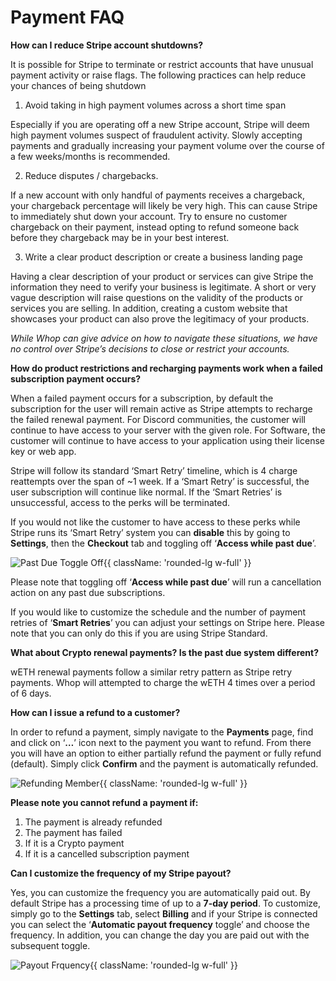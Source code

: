 
<HeroPattern />

<div className='lead'>

# Payment FAQ

**How can I reduce Stripe account shutdowns?**

It is possible for Stripe to terminate or restrict accounts that have unusual payment activity or raise flags. The following practices can help reduce your chances of being shutdown 

1. Avoid taking in high payment volumes across a short time span

Especially if you are operating off a new Stripe account, Stripe will deem high payment volumes suspect of fraudulent activity. Slowly accepting payments and gradually increasing your payment volume over the course of a few weeks/months is recommended.

2. Reduce disputes / chargebacks.

If a new account with only handful of payments receives a chargeback, your chargeback percentage will likely be very high. This can cause Stripe to immediately shut down your account. Try to ensure no customer chargeback on their payment, instead opting to refund someone back before they chargeback may be in your best interest. 

3. Write a clear product description or create a business landing page

Having a clear description of your product or services can give Stripe the information they need to verify your business is legitimate. A short or very vague description will raise questions on the validity of the products or services you are selling. In addition, creating a custom website that showcases your product can also prove the legitimacy of your products.

*While Whop can give advice on how to navigate these situations, we have no control over Stripe’s decisions to close or restrict your accounts.*

**How do product restrictions and recharging payments work when a failed subscription payment occurs?**

When a failed payment occurs for a subscription, by default the subscription for the user will remain active as Stripe attempts to recharge the failed renewal payment. For Discord communities, the customer will continue to have access to your server with the given role. For Software, the customer will continue to have access to your application using their license key or web app.

Stripe will follow its standard ‘Smart Retry’ timeline, which is 4 charge reattempts over the span of ~1 week. If a ‘Smart Retry’ is successful, the user subscription will continue like normal. If the ‘Smart Retries’ is unsuccessful, access to the perks will be terminated. 

If you would not like the customer to have access to these perks while Stripe runs its ‘Smart Retry’ system you can **disable** this by going to **Settings**, then the **Checkout** tab and toggling off ‘**Access while past due**’.

![Past Due Toggle Off](https://i.imgur.com/jktXHhc.gif){{ className: 'rounded-lg w-full' }}

Please note that toggling off ‘**Access while past due**’ will run a cancellation action on any past due subscriptions.

If you would like to customize the schedule and the number of payment retries of ‘**Smart Retries**’ you can adjust your settings on Stripe here. Please note that you can only do this if you are using Stripe Standard. 

**What about Crypto renewal payments? Is the past due system different?**

wETH renewal payments follow a similar retry pattern as Stripe retry payments. Whop will attempted to charge the wETH 4 times over a period of 6 days.

**How can I issue a refund to a customer?**

In order to refund a payment, simply navigate to the **Payments** page, find and click on ‘**…**’ icon next to the payment you want to refund. From there you will have an option to either partially refund the payment or fully refund (default). Simply click **Confirm** and the payment is automatically refunded.

![Refunding Member](https://i.imgur.com/ZAMsX28.gif){{ className: 'rounded-lg w-full' }}

**Please note you cannot refund a payment if:**

1. The payment is already refunded
2. The payment has failed
3. If it is a Crypto payment
4. If it is a cancelled subscription payment

**Can I customize the frequency of my Stripe payout?**

Yes, you can customize the frequency you are automatically paid out. By default Stripe has a processing time of up to a **7-day period**. To customize, simply go to the **Settings** tab, select **Billing** and if your Stripe is connected you can select the ‘**Automatic payout frequency** toggle’ and choose the frequency. In addition, you can change the day you are paid out with the subsequent toggle.

![Payout Frquency](https://i.imgur.com/xvt1uW4.gif){{ className: 'rounded-lg w-full' }}

</div>